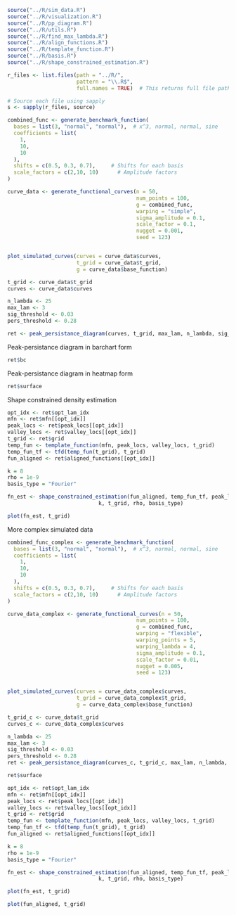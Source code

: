 ```r
source("../R/sim_data.R")
source("../R/visualization.R")
source("../R/pp_diagram.R")
source("../R/utils.R")
source("../R/find_max_lambda.R")
source("../R/align_functions.R")
source("../R/template_function.R")
source("../R/basis.R")
source("../R/shape_constrained_estimation.R")

```

```r
r_files <- list.files(path = "../R/", 
                      pattern = "\\.R$",
                      full.names = TRUE)  # This returns full file paths

# Source each file using sapply
s <- sapply(r_files, source)
```


```r
combined_func <- generate_benchmark_function(
  bases = list(3, "normal", "normal"),  # x^3, normal, normal, sine
  coefficients = list(
    1,
    10,
    10
  ),
  shifts = c(0.5, 0.3, 0.7),     # Shifts for each basis
  scale_factors = c(2,10, 10)      # Amplitude factors
)

curve_data <- generate_functional_curves(n = 50,
                                         num_points = 100,
                                         g = combined_func,
                                         warping = "simple",
                                         sigma_amplitude = 0.1,
                                         scale_factor = 0.1,
                                         nugget = 0.001,
                                         seed = 123)


plot_simulated_curves(curves = curve_data$curves,
                      t_grid = curve_data$t_grid,
                      g = curve_data$base_function)
```


```r
t_grid <- curve_data$t_grid
curves <- curve_data$curves

n_lambda <- 25
max_lam <- 3
sig_threshold <- 0.03
pers_threshold <- 0.28
```


```r
ret <- peak_persistance_diagram(curves, t_grid, max_lam, n_lambda, sig_threshold, pers_threshold, "tw")
```
Peak-persistance diagram in barchart form
```r
ret$bc
```
Peak-persistance diagram in heatmap form
```r
ret$surface
```
Shape constrained density estimation

```r
opt_idx <- ret$opt_lam_idx
mfn <- ret$mfn[[opt_idx]]
peak_locs <- ret$peak_locs[[opt_idx]]
valley_locs <- ret$valley_locs[[opt_idx]]
t_grid <- ret$grid
temp_fun <- template_function(mfn, peak_locs, valley_locs, t_grid)
temp_fun_tf <- tfd(temp_fun(t_grid), t_grid)
fun_aligned <- ret$aligned_functions[[opt_idx]]

k = 8
rho = 1e-9
basis_type = "Fourier"

fn_est <- shape_constrained_estimation(fun_aligned, temp_fun_tf, peak_locs, valley_locs,
                             k, t_grid, rho, basis_type)

plot(fn_est, t_grid)
```

More complex simulated data
```r
combined_func_complex <- generate_benchmark_function(
  bases = list(3, "normal", "normal"),  # x^3, normal, normal, sine
  coefficients = list(
    1,
    10,
    10
  ),
  shifts = c(0.5, 0.3, 0.7),     # Shifts for each basis
  scale_factors = c(2,10, 10)      # Amplitude factors
)

curve_data_complex <- generate_functional_curves(n = 50,
                                         num_points = 100,
                                         g = combined_func,
                                         warping = "flexible",
                                         warping_points = 5,
                                         warping_lambda = 4,
                                         sigma_amplitude = 0.1,
                                         scale_factor = 0.01,
                                         nugget = 0.005,
                                         seed = 123)


plot_simulated_curves(curves = curve_data_complex$curves,
                      t_grid = curve_data_complex$t_grid,
                      g = curve_data_complex$base_function)
```
```r
t_grid_c <- curve_data$t_grid
curves_c <- curve_data_complex$curves

n_lambda <- 25
max_lam <- 3
sig_threshold <- 0.03
pers_threshold <- 0.28
ret <- peak_persistance_diagram(curves_c, t_grid_c, max_lam, n_lambda, sig_threshold, pers_threshold, "tw")
```


```r
ret$surface
```
```r
opt_idx <- ret$opt_lam_idx
mfn <- ret$mfn[[opt_idx]]
peak_locs <- ret$peak_locs[[opt_idx]]
valley_locs <- ret$valley_locs[[opt_idx]]
t_grid <- ret$grid
temp_fun <- template_function(mfn, peak_locs, valley_locs, t_grid)
temp_fun_tf <- tfd(temp_fun(t_grid), t_grid)
fun_aligned <- ret$aligned_functions[[opt_idx]]

k = 8
rho = 1e-9
basis_type = "Fourier"

fn_est <- shape_constrained_estimation(fun_aligned, temp_fun_tf, peak_locs, valley_locs,
                             k, t_grid, rho, basis_type)

plot(fn_est, t_grid)
```

```r
plot(fun_aligned, t_grid)
```


